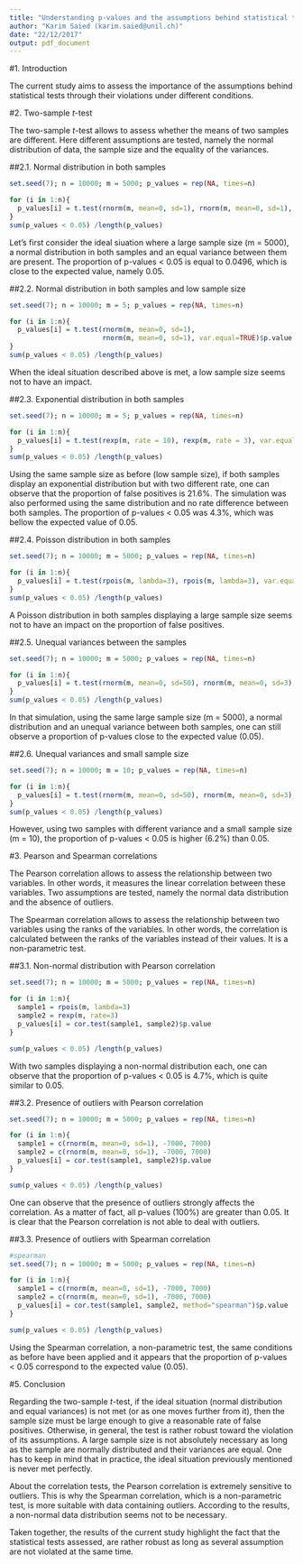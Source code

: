 ```yaml
---
title: "Understanding p-values and the assumptions behind statistical tests"
author: "Karim Saied (karim.saied@unil.ch)"
date: "22/12/2017"
output: pdf_document
---
```

#1. Introduction

The current study aims to assess the importance of the assumptions behind statistical tests through their violations under different conditions.

#2. Two-sample *t*-test

The two-sample *t*-test allows to assess whether the means of two samples are different. Here different assumptions are tested, namely the normal distribution of data, the sample size and the equality of the variances.

##2.1. Normal distribution in both samples
```r
set.seed(7); n = 10000; m = 5000; p_values = rep(NA, times=n)

for (i in 1:n){
  p_values[i] = t.test(rnorm(m, mean=0, sd=1), rnorm(m, mean=0, sd=1), var.equal=TRUE)$p.value
}
sum(p_values < 0.05) /length(p_values)
```

Let's first consider the ideal siuation where a large sample size (m = 5000), a normal distribution in both samples and an equal variance between them are present. The proportion of p-values < 0.05 is equal to 0.0496, which is close to the expected value, namely 0.05.

##2.2. Normal distribution in both samples and low sample size
```r
set.seed(7); n = 10000; m = 5; p_values = rep(NA, times=n)

for (i in 1:n){
  p_values[i] = t.test(rnorm(m, mean=0, sd=1), 
                       rnorm(m, mean=0, sd=1), var.equal=TRUE)$p.value
}
sum(p_values < 0.05) /length(p_values)
```

When the ideal situation described above is met, a low sample size seems not to have an impact.

##2.3. Exponential distribution in both samples
```r
set.seed(7); n = 10000; m = 5; p_values = rep(NA, times=n)

for (i in 1:n){
  p_values[i] = t.test(rexp(m, rate = 10), rexp(m, rate = 3), var.equal=TRUE)$p.value
}
sum(p_values < 0.05) /length(p_values)
```

Using the same sample size as before (low sample size), if both samples display an exponential distribution but with two different rate, one can observe that the proportion of false positives is 21.6%. The simulation was also performed using the same distribution and no rate difference between both samples. The proportion of p-values < 0.05 was 4.3%, which was bellow the expected value of 0.05. 

##2.4. Poisson distribution in both samples
```r
set.seed(7); n = 10000; m = 5000; p_values = rep(NA, times=n)

for (i in 1:n){
  p_values[i] = t.test(rpois(m, lambda=3), rpois(m, lambda=3), var.equal=TRUE)$p.value
}
sum(p_values < 0.05) /length(p_values)
```

A Poisson distribution in both samples displaying a large sample size seems not to have an impact on the proportion of false positives.

##2.5. Unequal variances between the samples
```r
set.seed(7); n = 10000; m = 5000; p_values = rep(NA, times=n)

for (i in 1:n){
  p_values[i] = t.test(rnorm(m, mean=0, sd=50), rnorm(m, mean=0, sd=3), var.equal=TRUE)$p.value
}
sum(p_values < 0.05) /length(p_values)
```

In that simulation, using the same large sample size (m = 5000), a normal distribution and an unequal variance between both samples, one can still observe a proportion of p-values close to the expected value (0.05).

\newpage
##2.6. Unequal variances and small sample size
```r
set.seed(7); n = 10000; m = 10; p_values = rep(NA, times=n)

for (i in 1:n){
  p_values[i] = t.test(rnorm(m, mean=0, sd=50), rnorm(m, mean=0, sd=3), var.equal=TRUE)$p.value
}
sum(p_values < 0.05) /length(p_values)
```

However, using two samples with different variance and a small sample size (m = 10), the proportion of p-values < 0.05 is higher (6.2%) than 0.05.

#3. Pearson and Spearman correlations

The Pearson correlation allows to assess the relationship between two variables. In other words, it measures the linear correlation between these variables. Two assumptions are tested, namely the normal data distribution and the absence of outliers.

The Spearman correlation allows to assess the relationship between two variables using the ranks of the variables. In other words, the correlation is calculated between the ranks of the variables instead of their values. It is a non-parametric test.

##3.1. Non-normal distribution with Pearson correlation
```r
set.seed(7); n = 10000; m = 5000; p_values = rep(NA, times=n)

for (i in 1:n){
  sample1 = rpois(m, lambda=3)
  sample2 = rexp(m, rate=3)
  p_values[i] = cor.test(sample1, sample2)$p.value
}

sum(p_values < 0.05) /length(p_values)
```

With two samples displaying a non-normal distribution each, one can observe that the proportion of p-values < 0.05 is 4.7%, which is quite similar to 0.05.

\newpage
##3.2. Presence of outliers with Pearson correlation
```r
set.seed(7); n = 10000; m = 5000; p_values = rep(NA, times=n)

for (i in 1:n){
  sample1 = c(rnorm(m, mean=0, sd=1), -7000, 7000)
  sample2 = c(rnorm(m, mean=0, sd=1), -7000, 7000)
  p_values[i] = cor.test(sample1, sample2)$p.value
}

sum(p_values < 0.05) /length(p_values)
```

One can observe that the presence of outliers strongly affects the correlation. As a matter of fact, all p-values (100%) are greater than 0.05. It is clear that the Pearson correlation is not able to deal with outliers. 

##3.3. Presence of outliers with Spearman correlation
```r
#spearman
set.seed(7); n = 10000; m = 5000; p_values = rep(NA, times=n)

for (i in 1:n){
  sample1 = c(rnorm(m, mean=0, sd=1), -7000, 7000)
  sample2 = c(rnorm(m, mean=0, sd=1), -7000, 7000)
  p_values[i] = cor.test(sample1, sample2, method="spearman")$p.value
}

sum(p_values < 0.05) /length(p_values)
```

Using the Spearman correlation, a non-parametric test, the same conditions as before have been applied and it appears that the proportion of p-values < 0.05 correspond to the expected value (0.05).

#5. Conclusion

Regarding the two-sample *t*-test, if the ideal situation (normal distribution and equal variances) is not met (or as one moves further from it), then the sample size must be large enough to give a reasonable rate of false positives. Otherwise, in general, the test is rather robust toward the violation of its assumptions. A large sample size is not absolutely necessary as long as the sample are normally distributed and their variances are equal. One has to keep in mind that in practice, the ideal situation previously mentioned is never met perfectly.

About the correlation tests, the Pearson correlation is extremely sensitive to outliers. This is why the Spearman correlation, which is a non-parametric test, is more suitable with data containing outliers. According to the results, a non-normal data distribution seems not to be necessary.

Taken together, the results of the current study highlight the fact that the statistical tests assessed, are rather robust as long as several assumption are not violated at the same time.